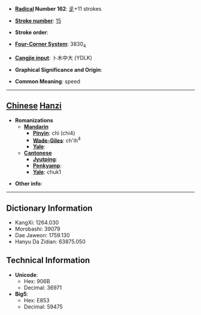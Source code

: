 * '''[[Wiktionary:Chinese radical index| Radical]] Number 162''': [[Wiktionary:Chinese radical index 辵|辵]]+11 strokes

* '''[[Wiktionary:Chinese total strokes index|Stroke number]]''': [[Wiktionary:Chinese total strokes index 15|15]]

* '''Stroke order''': 

* '''[[Wiktionary:Chinese four corner index|Four-Corner System]]''': 3830<sub>4</sub>

* '''[[Wiktionary:Chinese Cangjie index|Cangjie input]]''': 卜木中大 (YDLK)

* '''Graphical Significance and Origin''': 

* '''Common Meaning''': speed

----

== [[Chinese]] [[Hanzi]] ==

* '''Romanizations'''
** '''[[Mandarin]]'''
*** '''[[Pinyin]]''': chì (chi4)
*** '''[[Wade-Giles]]''': ch'ih<sup>4</sup>
*** '''[[Yale]]''': 
** '''[[Cantonese]]'''
*** '''[[Jyutping]]''':
*** '''[[Penkyamp]]''': 
*** '''[[Yale]]''': chuk1

* '''Other info''': 

----

== Dictionary Information ==

* KangXi: 1264.030
* Morobashi: 39079
* Dae Jaweon: 1759.130
* Hanyu Da Zidian: 63875.050

== Technical Information ==

* '''Unicode''':
** Hex: 906B
** Decimal: 36971
* '''Big5''':
** Hex: E853
** Decimal: 59475